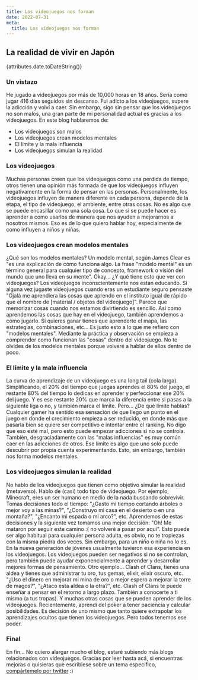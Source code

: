 ```yaml
---
title: Los videojuegos nos forman
date: 2022-07-31
meta:
  title: Los videojuegos nos forman
---
```


## La realidad de vivir en Japón

{attributes.date.toDateString()}

### Un vistazo

He jugado a videojuegos por más de 10,000 horas en 18 años. Sería como jugar 416 días seguidos sin descanso. Fui adicto a los videojuegos, supere la adicción y volví a caer. Sin embargo, sigo sin pensar que los videojuegos no son malos, una gran parte de mi personalidad actual es gracias a los videojuegos. En este blog hablaremos de:

<ul>
  <li>Los videojuegos son malos</li>
  <li>Los videojuegos crean modelos mentales</li>
  <li>El límite y la mala influencia</li>
  <li>Los videojuegos simulan la realidad</li>
</ul>

### Los videojuegos

Muchas personas creen que los videojuegos como una perdida de tiempo, otros tienen una opinión más formada de que los videojuegos influyen negativamente en la forma de pensar en las personas. Personalmente, los videojuegos influyen de manera diferente en cada persona, depende de la etapa, el tipo de videojuego, el ambiente, entre otras cosas. No es algo que se puede encasillar como una sola cosa. Lo que si se puede hacer es aprender a como usarlos de manera que nos ayuden a mejorarnos a nosotros mismos. Eso es de lo que quiero hablar hoy, especialmente de como influyen a niños y niñas.

### Los videojuegos crean modelos mentales

¿Qué son los modelos mentales? Un modelo mental, según James Clear es "es una explicación de cómo funciona algo. La frase "modelo mental" es un término general para cualquier tipo de concepto, framework o visión del mundo que uno lleva en su mente". Okay... ¿Y qué tiene esto que ver con videojuegos? Los videojuegos inconscientemente nos estan educando. Si alguna vez jugaste videojuegos cuando eras un estudiante seguro pensaste "Ojalá me aprendiera las cosas que aprendo en el instituto igual de rápido que el nombre de [material / objetos del videojuego]". Parece que memorizar cosas cuando nos estamos divirtiendo es sencillo. Así como aprendemos las cosas que hay en el videojuego, también aprendemos a cómo jugarlo. Si quieres ganar tienes que aprenderte el mapa, las estrategias, combinaciones, etc... Es justo esto a lo que me refiero con "modelos mentales". Mediante la práctica y observación se empieza a comprender como funcionan las "cosas" dentro del videojuego. No te olvides de los modelos mentales porque volveré a hablar de ellos dentro de poco.

### El límite y la mala influencia

La curva de aprendizaje de un videojuego es una long tail (cola larga). Simplificando, el 20% del tiempo que juegas aprendes el 80% del juego, el restante 80% del tiempo lo dedicas en aprender y perfeccionar ese 20% del juego. Y es ese restante 20% que marca la diferencia entre si pasas a la siguiente liga o no, y también marca el límite. Pero... ¿De qué límite hablas? Cualquier gamer ha sentido esa sensación de que llego un punto en el juego en donde el crecimiento empieza a ser reducido, en donde más que pasarla bien se quiere ser competitivo e intentar entre el ranking. No digo que eso esté mal, pero esto puede empezar adicciones si no se controla.  También, desgraciadamente con las "malas influencias" es muy común caer en las adicciones de otros.
Ese límite es algo que uno solo puede descubrir por propia cuenta experimentando. Esto, sin embargo, también nos forma modelos mentales.

### Los videojuegos simulan la realidad

No hablo de los videojuegos que tienen como objetivo simular la realidad (metaverso). Hablo de (casi) todo tipo de videojuego. Por ejemplo, Minecraft, eres un ser humano en medio de la nada buscando sobrevivir. Tomas decisiones todo el tiempo: "¿Gasto mi tiempo cortando árboles o mejor voy a las minas?", "¿Construyo mi casa en el desierto o en una montaña?", "¿Encanto mi espada o mi arco?", etc. Aprendemos de estas decisiones y la siguiente vez tomamos una mejor decisión: "Oh! Me mataron por seguir este camino :( no volveré a pasar por aquí". Esto puede ser algo habitual para cualquier persona adulta, es obvio, no te tropiezas con la misma piedra dos veces. Sin embargo, para un niño o niña no lo es. En la nueva generación de jóvenes usualmente tuvieron esa experiencia en los videojuegos. Los videojuegos pueden ser negativos si no se controlan, pero también puede ayudar exponencialmente a aprender y desarrollar mejores formas de pensamiento. Otro ejemplo... Clash of Clans, tienes una aldea y tienes que administrar tu oro, tus gemas, elixir, elixir oscuro, etc. "¿Uso el dinero en mejorar mi mina de oro o mejor espero a mejorar la torre de magos?", "¿Ataco esta aldea o la otra?", etc. Clash of Clans te puede enseñar a pensar en el retorno a largo plazo. También a conocerte a ti mismo (a tus tropas). Y muchas otras cosas que se pueden aprender de los videojuegos. Recientemente, aprendí del poker a tener paciencia y calcular posibilidades. Es decisión de uno mismo que tanto quiere extrapolar los aprendizajes ocultos que tienen los videojuegos. Pero todos tenemos ese poder.

### Final
En fin... No quiero alargar mucho el blog, estaré subiendo más blogs relacionados con videojuegos. 
Gracias por leer hasta acá, si encuentras mejoras o quisieras que escribiese sobre un tema específico, <a href="https://twitter.com/kaitakami_/" target="_blank">compártemelo por twitter</a> :)